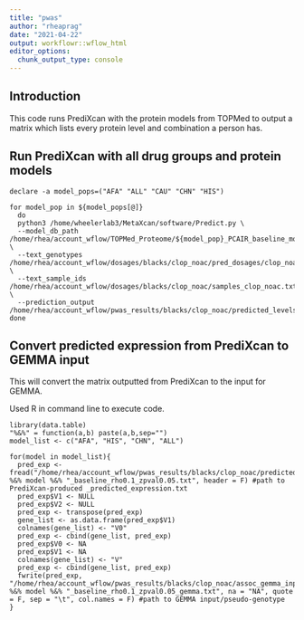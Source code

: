 ```yaml
---
title: "pwas"
author: "rheaprag"
date: "2021-04-22"
output: workflowr::wflow_html
editor_options:
  chunk_output_type: console
---
```


## Introduction

This code runs PrediXcan with the protein models from TOPMed to output a matrix which lists every protein level and combination a person has. 

## Run PrediXcan with all drug groups and protein models

```{}
declare -a model_pops=("AFA" "ALL" "CAU" "CHN" "HIS")

for model_pop in ${model_pops[@]}
  do
  python3 /home/wheelerlab3/MetaXcan/software/Predict.py \
  --model_db_path /home/rhea/account_wflow/TOPMed_Proteome/${model_pop}_PCAIR_baseline_models_rho0.1_zpval0.05.db \
  --text_genotypes /home/rhea/account_wflow/dosages/blacks/clop_noac/pred_dosages/clop_noacchr*.dosage.txt.gz \
  --text_sample_ids /home/rhea/account_wflow/dosages/blacks/clop_noac/samples_clop_noac.txt \
  --prediction_output /home/rhea/account_wflow/pwas_results/blacks/clop_noac/predicted_levels/blacks_clop_noac_CrCl_PCAIR_filtered_${model_pop}_baseline_rho0.1_zpval0.05.txt
done 
```


## Convert predicted expression from PrediXcan to GEMMA input

This will convert the matrix outputted from PrediXcan to the input for GEMMA.

Used R in command line to execute code. 

``` {}
library(data.table)
"%&%" = function(a,b) paste(a,b,sep="")
model_list <- c("AFA", "HIS", "CHN", "ALL")

for(model in model_list){
  pred_exp <- fread("/home/rhea/account_wflow/pwas_results/blacks/clop_noac/predicted_levels/blacks_clop_noac_PCAIR_PAV_filtered_" %&% model %&% "_baseline_rho0.1_zpval0.05.txt", header = F) #path to PrediXcan-produced _predicted_expression.txt
  pred_exp$V1 <- NULL
  pred_exp$V2 <- NULL
  pred_exp <- transpose(pred_exp)
  gene_list <- as.data.frame(pred_exp$V1)
  colnames(gene_list) <- "V0"
  pred_exp <- cbind(gene_list, pred_exp)
  pred_exp$V0 <- NA
  pred_exp$V1 <- NA
  colnames(gene_list) <- "V"
  pred_exp <- cbind(gene_list, pred_exp)
  fwrite(pred_exp, "/home/rhea/account_wflow/pwas_results/blacks/clop_noac/assoc_gemma_input/blacks_clop_noac_PCAIR_PAV_filtered_" %&% model %&% "_baseline_rho0.1_zpval0.05_gemma.txt", na = "NA", quote = F, sep = "\t", col.names = F) #path to GEMMA input/pseudo-genotype
}
```
